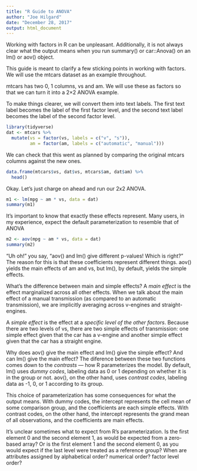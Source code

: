 ```yaml
---
title: "R Guide to ANOVA"
author: "Joe Hilgard"
date: "December 28, 2017"
output: html_document
---
```


Working with factors in R can be unpleasant. Additionally, it is not always clear what the output means when you run summary() or car::Anova() on an lm() or aov() object.

This guide is meant to clarify a few sticking points in working with factors. We will use the mtcars dataset as an example throughout.

mtcars has two 0, 1 columns, vs and am. We will use these as factors so that we can turn it into a 2×2 ANOVA example. 

To make things clearer, we will convert them into text labels. The first text label becomes the label of the first factor level, and the second text label becomes the label of the second factor level.

```r
library(tidyverse)
dat <- mtcars %>% 
  mutate(vs = factor(vs, labels = c("v", "s")),
         am = factor(am, labels = c("automatic", "manual")))
```
We can check that this went as planned by comparing the original mtcars columns against the new ones.

```r
data.frame(mtcars$vs, dat$vs, mtcars$am, dat$am) %>% 
  head()
```

Okay. Let's just charge on ahead and run our 2x2 ANOVA.

```r
m1 <- lm(mpg ~ am * vs, data = dat)
summary(m1)
```

It's important to know that exactly these effects represent. Many users, in my experience, expect the default parameterization to resemble that of ANOVA

```r
m2 <- aov(mpg ~ am * vs, data = dat)
summary(m2)
```

"Uh oh!" you say, "aov() and lm() give different p-values! Which is right?" The reason for this is that these coefficients represent different things. aov() yields the main effects of am and vs, but lm(), by default, yields the simple effects.

What's the difference between main and simple effects? A *main effect* is the effect marginalized across all other effects. When we talk about the main effect of a manual transmission (as compared to an automatic transmission), we are implicitly averaging across v-engines and straight-engines. 

A *simple effect* is the effect at a *specific level of the other factors*. Because there are two levels of vs, there are two simple effects of transmission: one simple effect given that the car has a v-engine and another simple effect given that the car has a straight engine.

Why does aov() give the main effect and lm() give the simple effect? And can lm() give the main effect? The diference between these two functions comes down to the *contrasts* --- how R parameterizes the model. By default, lm() uses *dummy codes*, labeling data as 0 or 1 depending on whether it is in the group or not. aov(), on the other hand, uses *contrast codes*, labeling data as -1, 0, or 1 according to its group.

This choice of parameterization has some consequences for what the output means. With dummy codes, the intercept represents the cell mean of some comparison group, and the coefficients are each simple effects. With contrast codes, on the other hand, the intercept represents the grand mean of all observations, and the coefficients are main effects.




It's unclear sometimes what to expect from R's parameterization. Is the first element 0 and the second element 1, as would be expected from a zero-based array? Or is the first element 1 and the second element 0, as you would expect if the last level were treated as a reference group? When are attributes assigned by alphabetical order? numerical order? factor level order?
